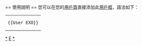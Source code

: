 {{Userbox
  |border-c = #C0C0C0
  |border-s = 4
  |id = [[File:Exo monster 160618 suwon.png|90px]]
  |id-s =9
  |info =這個用戶喜歡 <big>'''[[EXO|<span style="color: #C0C0C0">EXO</span>]]'''</big></span><br /><div align="right">是一名 <span style="color: #C0C0C0;">'''愛麗'''</span> <span style="color: #FF0000;">❤</span></div>
  |id-c=#000000
  |id-fc=#ffffff
  |info-s=9
  |info-c=#000000
  |info-fc=#ffffff
}}

<includeonly>[[Category:喜歡EXO的維基人|{{PAGENAME}}]]</includeonly>
<noinclude>
<div style="clear: both; float: left;"></div>
<br>
== 使用說明 ==
您可以在您的[[維基百科:用戶頁|用戶頁]]直接添加此[[維基百科:用戶框|用戶框]]，語法如下：
{| style="background: transparent; float: left;"
|<pre>{{User EXO}}</pre>
|}
[[Category:喜歡EXO的維基人|*]]
[[Category:藝人用戶框模板|E]]
[[Category:EXO|*]]
